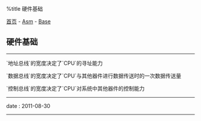 %title 硬件基础

[[../../../index|首页]] - [[../index|Asm]] - [[index|Base]]
==硬件基础==
----
`地址总线`的宽度决定了`CPU`的寻址能力

`数据总线`的宽度决定了`CPU`与其他器件进行数据传送时的一次数据传送量

`控制总线`的宽度决定了`CPU`对系统中其他器件的控制能力
----
<red>date</red> : 2011-08-30
----

